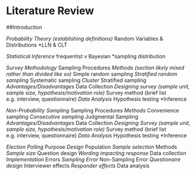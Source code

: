 
# Literature Review {#lit-review}

##Introduction

*Probability Theory (establishing definitions)
     *Random Variables & Distributions
     *LLN & CLT

*Statistical Inference
     *frequentist v Bayesian
     *sampling distribution

*Survey Methodology
     *Sampling Procedures
          *Methods (section likely mixed rather than divided like so)
               *Simple random sampling
               *Stratified random sampling
               *Systematic sampling
               *Cluster 
               *Stratified sampling
          *Advantages/Disadvantages
     *Data Collection
          *Designing survey (sample unit, sample size, hypothesis/motivation role)
          *Survey method (brief list e.g. interview, questionnaire)
     *Data Analysis
          *Hypothesis testing
          *Inference
     
*Non-Probability Sampling
     *Sampling Procedures
          *Methods
               *Convenience sampling
               *Consecutive sampling
               *Judgmental Sampling
          *Advantages/Disadvantages
     *Data Collection
          *Designing Survey (sample unit, sample size, hypothesis/motivation role)
          *Survey method (brief list e.g. interview, questionnaire)
     *Data Analysis
          *Hypothesis testing
          *Inference
          
*Election Polling
     *Purpose
     *Design
          *Population
               *Sample selection
          *Methods
          *Sample size
          *Question design
               *Wording impacting response
     *Data collection
          *Implementation
          *Errors
               *Sampling Error
               *Non-Sampling Error
                    *Questionaire design
                    *Interviewer effects
                    *Responder effects
     *Data analysis
     


     

